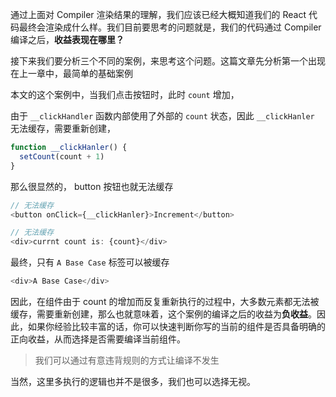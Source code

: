 
通过上面对 Compiler 渲染结果的理解，我们应该已经大概知道我们的 React 代码最终会渲染成什么样。我们目前要思考的问题就是，我们的代码通过 Compiler 编译之后，**收益表现在哪里？**

接下来我们要分析三个不同的案例，来思考这个问题。这篇文章先分析第一个出现在上一章中，最简单的基础案例

<Demo01 />

本文的这个案例中，当我们点击按钮时，此时 `count` 增加，

由于 `__clickHandler` 函数内部使用了外部的 `count` 状态，因此 `__clickHanler` 无法缓存，需要重新创建，

```js
function __clickHanler() {
  setCount(count + 1)
}
```

那么很显然的， button 按钮也就无法缓存

```js
// 无法缓存
<button onClick={__clickHanler}>Increment</button>
```

```js
// 无法缓存
<div>currnt count is: {count}</div>
```

最终，只有 `A Base Case` 标签可以被缓存

```js
<div>A Base Case</div>
```

因此，在组件由于 count 的增加而反复重新执行的过程中，大多数元素都无法被缓存，需要重新创建，那么也就意味着，这个案例的编译之后的收益为**负收益**。因此，如果你经验比较丰富的话，你可以快速判断你写的当前的组件是否具备明确的正向收益，从而选择是否需要编译当前组件。

> 我们可以通过有意违背规则的方式让编译不发生

当然，这里多执行的逻辑也并不是很多，我们也可以选择无视。


